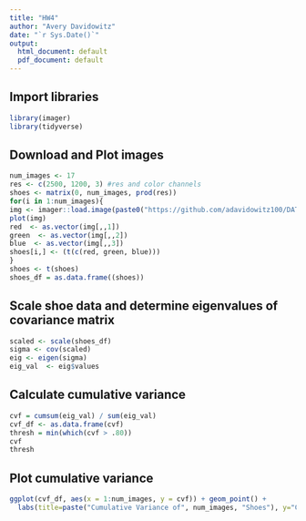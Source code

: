```yaml
---
title: "HW4"
author: "Avery Davidowitz"
date: "`r Sys.Date()`"
output:
  html_document: default
  pdf_document: default
---
```


## Import libraries

```r
library(imager)
library(tidyverse)
```



## Download and Plot images

```r
num_images <- 17
res <- c(2500, 1200, 3) #res and color channels
shoes <- matrix(0, num_images, prod(res)) 
for(i in 1:num_images){
img <- imager::load.image(paste0("https://github.com/adavidowitz100/DATA605/raw/main/HW4/jpg/",i,".jpg"))
plot(img)
red  <- as.vector(img[,,1])
green  <- as.vector(img[,,2])
blue  <- as.vector(img[,,3])
shoes[i,] <- (t(c(red, green, blue)))
}
shoes <- t(shoes)
shoes_df = as.data.frame((shoes))

```
## Scale shoe data and determine eigenvalues of covariance matrix

```r
scaled <- scale(shoes_df)
sigma <- cov(scaled)
eig <- eigen(sigma)
eig_val  <- eig$values
```

## Calculate cumulative variance

```r
cvf = cumsum(eig_val) / sum(eig_val)
cvf_df <- as.data.frame(cvf)
thresh = min(which(cvf > .80))
cvf
thresh
```
## Plot cumulative variance

```r
ggplot(cvf_df, aes(x = 1:num_images, y = cvf)) + geom_point() +
  labs(title=paste("Cumulative Variance of", num_images, "Shoes"), y="Cumulative Variance", x="Shoes")
```


